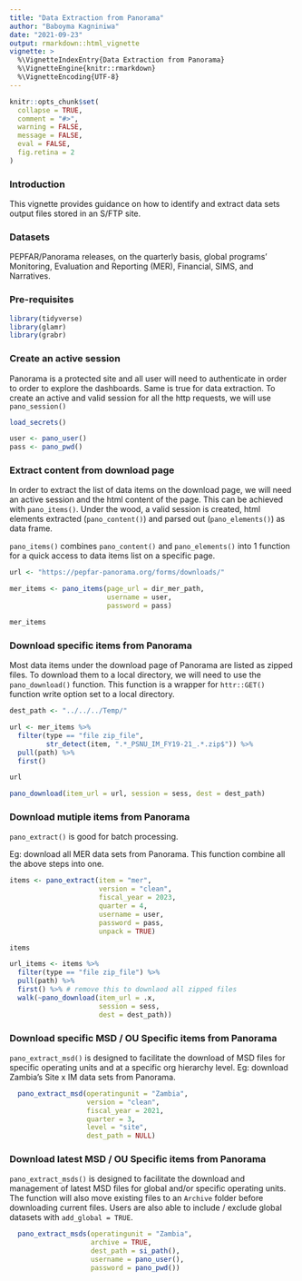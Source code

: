 ```yaml
---
title: "Data Extraction from Panorama"
author: "Baboyma Kagniniwa"
date: "2021-09-23"
output: rmarkdown::html_vignette
vignette: >
  %\VignetteIndexEntry{Data Extraction from Panorama}
  %\VignetteEngine{knitr::rmarkdown}
  %\VignetteEncoding{UTF-8}
---
```


```r
knitr::opts_chunk$set(
  collapse = TRUE,
  comment = "#>",
  warning = FALSE,
  message = FALSE,
  eval = FALSE,
  fig.retina = 2
)
```

### Introduction

This vignette provides guidance on how to identify and extract data sets output files stored in an S/FTP site.

### Datasets

PEPFAR/Panorama releases, on the quarterly basis, global programs' Monitoring, Evaluation and Reporting (MER), Financial, SIMS, and Narratives.

### Pre-requisites

```r
library(tidyverse)
library(glamr)
library(grabr)
```

### Create an active session 

Panorama is a protected site and all user will need to authenticate in order to order to explore the dashboards. Same is true for data extraction. To create an active and valid session for all the http requests, we will use `pano_session()`

```r
load_secrets()

user <- pano_user()
pass <- pano_pwd()

```

### Extract content from download page

In order to extract the list of data items on the download page, we will need an active session and the html content of the page. This can be achieved with `pano_items()`. Under the wood, a valid session is created, html elements extracted (`pano_content()`) and parsed out (`pano_elements()`) as data frame.

`pano_items()` combines `pano_content()` and `pano_elements()` into 1 function for a quick access to data items list on a specific page.

```r

url <- "https://pepfar-panorama.org/forms/downloads/"

mer_items <- pano_items(page_url = dir_mer_path, 
                        username = user,
                        password = pass) 

mer_items
```


### Download specific items from Panorama

Most data items under the download page of Panorama are listed as zipped files. To download them to a local directory, we will need to use the `pano_download()` function. This function is a wrapper for `httr::GET()` function write option set to a local directory.

```r
dest_path <- "../../../Temp/"

url <- mer_items %>% 
  filter(type == "file zip_file",
         str_detect(item, ".*_PSNU_IM_FY19-21_.*.zip$")) %>% 
  pull(path) %>% 
  first() 

url

pano_download(item_url = url, session = sess, dest = dest_path)
```

### Download mutiple items from Panorama

`pano_extract()` is good for batch processing. 

Eg: download all MER data sets from Panorama. This function combine all the above steps into one.

```r
items <- pano_extract(item = "mer", 
                      version = "clean", 
                      fiscal_year = 2023, 
                      quarter = 4,
                      username = user,
                      password = pass,
                      unpack = TRUE)

items

url_items <- items %>%
  filter(type == "file zip_file") %>%
  pull(path) %>%
  first() %>% # remove this to downlaod all zipped files
  walk(~pano_download(item_url = .x, 
                      session = sess, 
                      dest = dest_path))
```

### Download specific MSD / OU Specific items from Panorama

`pano_extract_msd()` is designed to facilitate the download of MSD files for specific operating units and at a specific org hierarchy level. Eg: download Zambia's Site x IM data sets from Panorama. 

```r
  pano_extract_msd(operatingunit = "Zambia",
                   version = "clean",
                   fiscal_year = 2021,
                   quarter = 3,
                   level = "site",
                   dest_path = NULL)
```

### Download latest MSD / OU Specific items from Panorama

`pano_extract_msds()` is designed to facilitate the download and management of latest MSD files for global and/or specific operating units. The function will also move existing files to an `Archive` folder before downloading current files. Users are also able to include / exclude global datasets with `add_global = TRUE`.

```r
  pano_extract_msds(operatingunit = "Zambia",
                    archive = TRUE,
                    dest_path = si_path(),
                    username = pano_user(),
                    password = pano_pwd())
```
